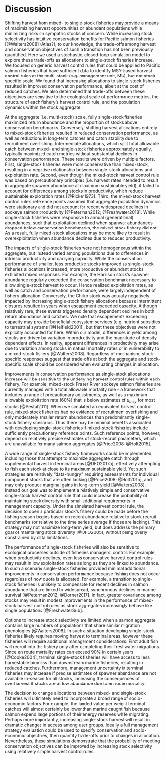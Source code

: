 # Discussion

Shifting harvest from mixed- to single-stock fisheries may provide a means of maximizing harvest opportunities on abundant populations while minimizing risks on sympatric stocks of concern. While increasing stock selectivity has intuitive conservation benefits for Pacific salmon fisheries [@Walters2008] (Atlas?), to our knowledge, the trade-offs among harvest and conservation objectives of such a transition has not been previously quantified. Here we used a stochastic, closed-loop simulation model to explore these trade-offs as allocations to single-stock fisheries increase. We focused on generic harvest control rules that could be applied to Pacific salmon fisheries that have sufficient data to identify MSY-based harvest control rules at the multi-stock (e.g. management unit, MU), but not stock-specific scale. We found that increasing allocations to single-stock fisheries resulted in improved conservation performance, albeit at the cost of reduced catches. We also determined that trade-offs between these objectives are sensitive to the ecological scale of performance metrics, the structure of each fishery's harvest control rule, and the population dynamics within the stock aggregate.

At the aggregate (i.e. multi-stock) scale, fully single-stock fisheries maximized return abundance and the proportion of stocks above conservation benchmarks. Conversely, shifting harvest allocations entirely to mixed-stock fisheries resulted in reduced conservation performance, as well as reductions in long-term catches and catch stability due to recruitment overfishing. Intermediate allocations, which split total allowable catch between mixed- and single-stock fisheries approximately equally, typically maximized catch metrics without substantial declines in conservation performance. These results were driven by multiple factors. First, single-stock fisheries were more conservative than mixed-stock, resulting in a negative relationship between single-stock allocations and exploitation rate. Second, even though the mixed-stock harvest control rule was based on precautionary principles (i.e. harvest rates intended to result in aggregate spawner abundance at maximum sustainable yield), it failed to account for differences among stocks in productivity, which reduce sustainable exploitation rates [@Ricker1973]. Third, the mixed-stock harvest control rule's reference points assumed that aggregate population dynamics were stationary and did not account for recent widespread declines in sockeye salmon productivity [@Peterman2012; @Freshwater2018]. While single-stock fisheries were responsive to annual (generational) abundances, such that exploitation declined when spanwer abundances dropped below conservation benchmarks, the mixed-stock fishery did not. As a result, fully mixed-stock allocations may be more likely to result in overexploitation when abundance declines due to reduced productivity. 

The impacts of single-stock fisheries were not homogeneous within the aggregate, but instead varied among populations due to differences in intrinsic productivity and carrying capacity. While the conservation performance of smaller, less productive stocks improved as single-stock fisheries allocations increased, more productive or abundant stocks exhibited mixed responses. For example, the Harrison stock's spawner abundance regularly exceeded the conservation benchmark necessary to allow single-stock harvest to occur. Hence realized exploitation rates, as well as catch and conservation performance, were largely independent of fishery allocation. Conversely, the Chilko stock was actually negatively impacted by increasing single-stock fishery allocations because intermittent closures resulted in years when escapement exceeded capacity. Although relatively rare, these events triggered density dependent declines in both return abundance and catches. We note that escapements exceeding capacity may provide beneficial ecosystem services (e.g. nutrient subsidies to terrestrial systems [@Helfield2001]), but that these objectives were not explicitly accounted for here. Within our model, differences in yield among stocks are driven by variation in productivity and the magnitude of density dependent effects. In reality, apparent differences in productivity may arise due to variation among stocks in natural mortality rates or in vulnerability to a mixed-stock fishery [@Walters2008]. Regardless of mechanism, stock-specific responses suggest that trade-offs at both the aggregate and stock-specific scale should be considered when evaluating changes in allocation.

Improvements in conservation performance as single-stock allocations increase will be sensitive to the underlying harvest control rules within each fishery. For example, mixed-stock Fraser River sockeye salmon fisheries are currently managed with a total allowable mortality rule - a framework that includes a range of precautionary adjustments, as well as a maximum allowable exploitation rate (60%) that is below estimates of $u_{msy}$ for most stocks [@Pestal2011]. When we simulated an equivalent harvest control rule, mixed-stock fisheries had no evidence of recruitment overfishing and only moderately smaller return abundances than predominantly single-stock fishery scenarios. Thus there may be minimal benefits associated with developing single-stock fisheries if mixed-stock fisheries include sufficiently precautionary reference points. Such reference points, however, depend on relatively precise estimates of stock-recruit parameters, which are unavailable for many salmon aggregates [@Price2008; @Holt2015].

A wide range of single-stock fishery frameworks could be implemented, including those that attempt to maximize aggregate catch through supplemental harvest in terminal areas [@DFO2017a], effectively attempting to fish each stock at close to its maximum sustainable yield. Yet such strategies are relatively "data-hungry", requiring assessments for individual component stocks that are often lacking [@Price2008; @Holt2015], and may only produce marginal gains in long-term yield [@Walters2008]. Instead our goal was to implement a relatively simple and conservative single-stock harvest control rule that could increase the probability of maintaining stock diversity with small additional requirements in management capacity. Under the simulated harvest control rule, the decision to open a particular stock's fishery could be made before the fishing season begins based on recent abundance relative to stock recruit benchmarks (or relative to the time series average if those are lacking). This strategy may not maximize long-term yield, but does address the primary goal of maintaining stock diversity [@DFO2005], without being overly constrained by data limitations. 

The performance of single-stock fisheries will also be sensitive to ecological processes outside of fisheries managers' control. For example, when productivity declines, even less conservative harvest control rules may result in low exploitation rates as long as they are linked to abundance. In such a scenario single-stock fisheries provided minimal additional improvements in conservation performance because fishing does not occur regardless of how quota is allocated. For example, a transition to single-stock fisheries is unlikely to compensate for recent declines in salmon abundance that are linked to widespread, synchronous declines in marine survival [@Peterman2012; @Dorner2017]. In fact, greater covariance among stocks may result in modest improvements in the performance of mixed-stock harvest control rules as stock aggregates increasingly behave like single populations [@FreshwaterSub].

Options to increase stock selectivity are limited when a salmon aggregate contains large numbers of populations that share similar migration phenologies [@Walters2008]. In such a situation developing single-stock fisheries likely requires moving harvest to terminal areas, however these fisheries will require additional management considerations. First adult fish will recruit into the fishery only after completing their freshwater migrations. Since en route mortality rates can exceed 90% in certain years [@Cooke2004], terminal single-stock fisheries will have access to less harvestable biomass than downstream marine fisheries, resulting in reduced catches. Furthermore, management uncertainty in terminal fisheries may increase if precise estimates of spawner abundance are not available in-season for all stocks, increasing the consequences of overharvest if stocks are at low abundance due to en route mortality.

The decision to change allocations between mixed- and single-stock fisheries will ultimately need to incorporate a broad range of socio-economic factors. For example, the landed value per weight terminal catches will almost certainly be lower than marine caught fish because salmon expend large portions of their energy reserves while migrating. Perhaps more importantly, increasing single-stock harvest will result in dramatic changes in access among user groups. Ideally a full management strategy evaluation could be used to specify conservation and socio-economic objectives, then quantify trade-offs prior to changes in allocation. Nevertheless, these simulations demonstrate that the probability of meeting conservation objectives can be improved by increasing stock selectivity using relatively simple harvest control rules. 

